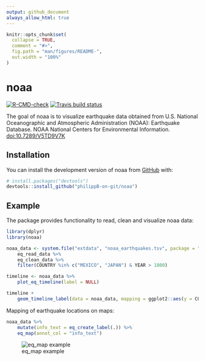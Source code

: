 ```yaml
---
output: github_document
always_allow_html: true
---
```


<!-- README.md is generated from README.Rmd. Please edit that file -->

```r
knitr::opts_chunk$set(
  collapse = TRUE,
  comment = "#>",
  fig.path = "man/figures/README-",
  out.width = "100%"
)
```

# noaa

<!-- badges: start -->
[![R-CMD-check](https://github.com/philippB-on-git/noaa/workflows/R-CMD-check/badge.svg)](https://github.com/philippB-on-git/noaa/actions)
[![Travis build status](https://travis-ci.com/philippB-on-git/noaa.svg?branch=master)](https://travis-ci.com/philippB-on-git/noaa)
<!-- badges: end -->

The goal of noaa is to visualize earthquake data obtained from U.S. National Oceanographic and Atmospheric Administration (NOAA): 
Earthquake Database. NOAA National Centers for Environmental Information.  [doi:10.7289/V5TD9V7K](https://www.ncei.noaa.gov/access/metadata/landing-page/bin/iso?id=gov.noaa.ngdc.mgg.hazards:G012153)


## Installation

You can install the development version of noaa from [GitHub](https://github.com/) with:
  
``` r
# install.packages("devtools")
devtools::install_github("philippB-on-git/noaa")
```

## Example

The package provides functionality to read, clean and visualize noaa data:

```r
library(dplyr)
library(noaa)

noaa_data <- system.file("extdata", "noaa_earthquakes.tsv", package = "noaa") %>%
    eq_read_data %>%
    eq_clean_data %>%
    filter(COUNTRY %in% c("MEXICO", "JAPAN") & YEAR > 1800)

timeline <- noaa_data %>%
    plot_eq_timeline(label = NULL)

timeline +
    geom_timeline_label(data = noaa_data, mapping = ggplot2::aes(y = COUNTRY, label = LOCATION_NAME), n_max = 3)
```
  
  
Mapping of earthquake locations on maps:
```r
noaa_data %>%
    mutate(info_text = eq_create_label(.)) %>%
    eq_map(annot_col = "info_text")
```
![eq_map example](man/figures/example_eq_map.png)
